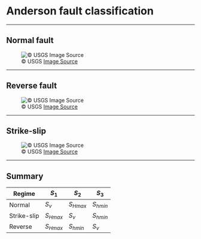 # Anderson fault classification

---

## Normal fault

![&copy; USGS [Image Source](http://geomaps.wr.usgs.gov/parks/deform/normfaultLABEL.gif)](img/Lecture6-AndersonFaultClassification_3_0.png)

---

## Reverse fault

![&copy; USGS [Image Source](http://geomaps.wr.usgs.gov/parks/deform/reversefaultLABEL.gif)](img/Lecture6-AndersonFaultClassification_6_0.png)

---

## Strike-slip

![&copy; USGS [Image Source](http://geomaps.wr.usgs.gov/parks/deform/strikeslip.gif)](img/Lecture6-AndersonFaultClassification_9_0.png)

---

## Summary

| Regime | $S_1$ | $S_2$ | $S_3$ |
|--------|-------|------|-------|
| Normal | $S_v$ | $S_{Hmax}$ | $S_{hmin}$ |
| Strike-slip | $S_{Hmax}$ | $S_{v}$ | $S_{hmin}$ |
| Reverse | $S_{Hmax}$ | $S_{hmin}$ | $S_{v}$ |

